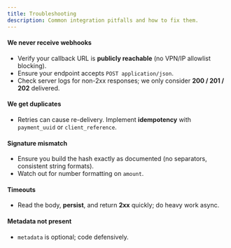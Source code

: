 ```yaml
---
title: Troubleshooting
description: Common integration pitfalls and how to fix them.
---
```


#### We never receive webhooks
- Verify your callback URL is **publicly reachable** (no VPN/IP allowlist blocking).
- Ensure your endpoint accepts `POST application/json`.
- Check server logs for non-2xx responses; we only consider **200 / 201 / 202** delivered.

#### We get duplicates
- Retries can cause re-delivery. Implement **idempotency** with `payment_uuid` or `client_reference`.

#### Signature mismatch
- Ensure you build the hash exactly as documented (no separators, consistent string formats).  
- Watch out for number formatting on `amount`.

#### Timeouts
- Read the body, **persist**, and return **2xx** quickly; do heavy work async.

#### Metadata not present
- `metadata` is optional; code defensively.
